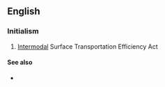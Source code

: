 ==English==

===Initialism===
{{rfc-header|Initialism}}
{{head|en|initialism}}

# {{context|US|legal|lang=en}} [[intermodal|Intermodal]] Surface Transportation Efficiency Act

====See also====
* {{pedialite}}